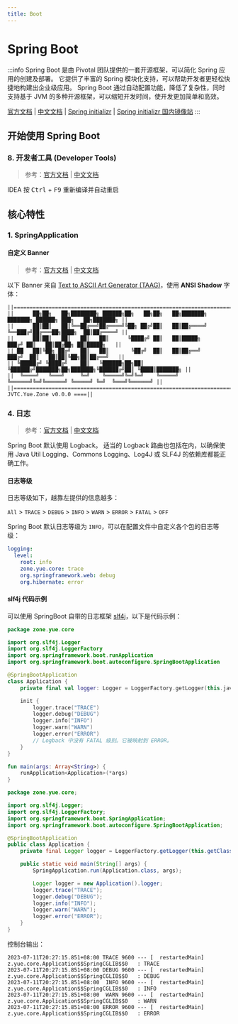 ```yaml
---
title: Boot
---
```



# Spring Boot

:::info
Spring Boot 是由 Pivotal 团队提供的一套开源框架，可以简化 Spring 应用的创建及部署。
它提供了丰富的 Spring 模块化支持，可以帮助开发者更轻松快捷地构建出企业级应用。
Spring Boot 通过自动配置功能，降低了复杂性，同时支持基于 JVM 的多种开源框架，可以缩短开发时间，使开发更加简单和高效。

[官方文档](https://docs.spring.io/spring-boot/docs/current/reference/html/)
| [中文文档](https://springdoc.cn/spring-boot/)
| [Spring initializr](https://start.spring.io/)
| [Spring initializr 国内镜像站](https://start.springboot.io/)
:::

## 开始使用 Spring Boot

### 8. 开发者工具 (Developer Tools)

> 参考：[官方文档](https://docs.spring.io/spring-boot/docs/current/reference/html/using.html#using.devtools)
> | [中文文档](https://springdoc.cn/spring-boot/using.html#using.devtools)

IDEA 按 <kbd>Ctrl</kbd> + <kbd>F9</kbd> 重新编译并自动重启

## 核心特性

### 1. SpringApplication

#### 自定义 Banner

> 参考：[官方文档](https://docs.spring.io/spring-boot/docs/current/reference/html/features.html#features.spring-application.banner)
> | [中文文档](https://springdoc.cn/spring-boot/features.html#features.spring-application.banner)

以下 Banner 来自 [Text to ASCII Art Generator (TAAG)](http://patorjk.com/software/taag/#p=display&f=ANSI%20Shadow&t=Yue.Zone)，使用 **ANSI Shadow** 字体：

```text title="src/main/resources/banner.txt"
||====================================================================================================||
||      ██╗██╗   ██╗████████╗ ██████╗██╗   ██╗██╗   ██╗███████╗   ███████╗ ██████╗ ███╗   ██╗███████╗ ||
||      ██║██║   ██║╚══██╔══╝██╔════╝╚██╗ ██╔╝██║   ██║██╔════╝   ╚══███╔╝██╔═══██╗████╗  ██║██╔════╝ ||
||      ██║██║   ██║   ██║   ██║      ╚████╔╝ ██║   ██║█████╗       ███╔╝ ██║   ██║██╔██╗ ██║█████╗   ||
|| ██   ██║╚██╗ ██╔╝   ██║   ██║       ╚██╔╝  ██║   ██║██╔══╝      ███╔╝  ██║   ██║██║╚██╗██║██╔══╝   ||
|| ╚█████╔╝ ╚████╔╝    ██║   ╚██████╗██╗██║   ╚██████╔╝███████╗██╗███████╗╚██████╔╝██║ ╚████║███████╗ ||
||  ╚════╝   ╚═══╝     ╚═╝    ╚═════╝╚═╝╚═╝    ╚═════╝ ╚══════╝╚═╝╚══════╝ ╚═════╝ ╚═╝  ╚═══╝╚══════╝ ||
||========================================================================== JVTC.Yue.Zone v0.0.0 ====||
```

### 4. 日志

> 参考：[官方文档](https://docs.spring.io/spring-boot/docs/current/reference/html/features.html#features.logging)
> | [中文文档](https://springdoc.cn/spring-boot/features.html#features.logging)

Spring Boot 默认使用 Logback。
适当的 Logback 路由也包括在内，以确保使用 Java Util Logging、Commons Logging、Log4J 或 SLF4J 的依赖库都能正确工作。

#### 日志等级

日志等级如下，越靠左提供的信息越多：

`All` > `TRACE` > `DEBUG` > `INFO` > `WARN` > `ERROR` > `FATAL` > `OFF`

Spring Boot 默认日志等级为 `INFO`，可以在配置文件中自定义各个包的日志等级：

```yaml title="src/main/resources/application.yaml"
logging:
  level:
    root: info
    zone.yue.core: trace
    org.springframework.web: debug
    org.hibernate: error
```

#### slf4j 代码示例

可以使用 SpringBoot 自带的日志框架 [slf4j](https://www.slf4j.org/manual.html)，以下是代码示例：

<Tabs>
  <TabItem value="kotlin" label="Kotlin">

```kotlin
package zone.yue.core

import org.slf4j.Logger
import org.slf4j.LoggerFactory
import org.springframework.boot.runApplication
import org.springframework.boot.autoconfigure.SpringBootApplication

@SpringBootApplication
class Application {
    private final val logger: Logger = LoggerFactory.getLogger(this.javaClass)

    init {
        logger.trace("TRACE")
        logger.debug("DEBUG")
        logger.info("INFO")
        logger.warn("WARN")
        logger.error("ERROR")
        // Logback 中没有 FATAL 级别。它被映射到 ERROR。
    }
}

fun main(args: Array<String>) {
    runApplication<Application>(*args)
}
```

  </TabItem>
  <TabItem value="java" label="Java">

```java
package zone.yue.core;

import org.slf4j.Logger;
import org.slf4j.LoggerFactory;
import org.springframework.boot.SpringApplication;
import org.springframework.boot.autoconfigure.SpringBootApplication;

@SpringBootApplication
public class Application {
	private final Logger logger = LoggerFactory.getLogger(this.getClass());

	public static void main(String[] args) {
		SpringApplication.run(Application.class, args);

		Logger logger = new Application().logger;
		logger.trace("TRACE");
		logger.debug("DEBUG");
		logger.info("INFO");
		logger.warn("WARN");
		logger.error("ERROR");
	}
}
```

  </TabItem>
</Tabs>

控制台输出：

```log
2023-07-11T20:27:15.851+08:00 TRACE 9600 --- [  restartedMain] z.yue.core.Application$$SpringCGLIB$$0   : TRACE
2023-07-11T20:27:15.851+08:00 DEBUG 9600 --- [  restartedMain] z.yue.core.Application$$SpringCGLIB$$0   : DEBUG
2023-07-11T20:27:15.851+08:00  INFO 9600 --- [  restartedMain] z.yue.core.Application$$SpringCGLIB$$0   : INFO
2023-07-11T20:27:15.851+08:00  WARN 9600 --- [  restartedMain] z.yue.core.Application$$SpringCGLIB$$0   : WARN
2023-07-11T20:27:15.851+08:00 ERROR 9600 --- [  restartedMain] z.yue.core.Application$$SpringCGLIB$$0   : ERROR
```
